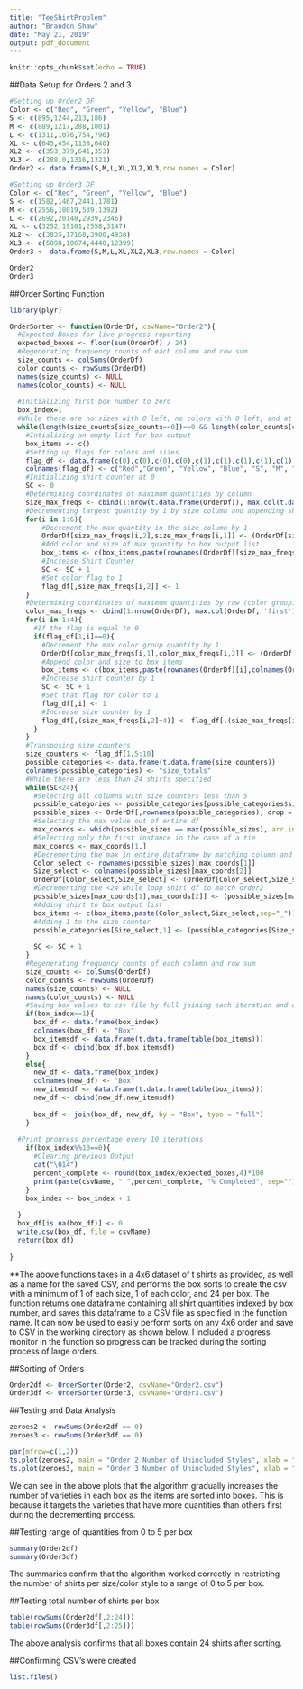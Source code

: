 ---
title: "TeeShirtProblem"
author: "Brandon Shaw"
date: "May 21, 2019"
output: pdf_document
---

```{r setup, include=FALSE}
knitr::opts_chunk$set(echo = TRUE)
```

##Data Setup for Orders 2 and 3
```{r}
#Setting up Order2 DF
Color <- c("Red", "Green", "Yellow", "Blue")
S <- c(895,1244,213,186)
M <- c(889,1217,288,1001)
L <- c(1311,1076,754,796)
XL <- c(645,454,1138,640)
XL2 <- c(353,379,641,353)
XL3 <- c(288,0,1316,1321)
Order2 <- data.frame(S,M,L,XL,XL2,XL3,row.names = Color)

#Setting up Order3 DF
Color <- c("Red", "Green", "Yellow", "Blue")
S <- c(1582,1467,2441,1781)
M <- c(2556,18019,539,1392)
L <- c(2692,20148,2939,2346)
XL <- c(3252,19101,2558,3147)
XL2 <- c(3835,17168,3900,4938)
XL3 <- c(5098,10674,4440,12399)
Order3 <- data.frame(S,M,L,XL,XL2,XL3,row.names = Color)

Order2
Order3
```

##Order Sorting Function
```{r}
library(plyr)

OrderSorter <- function(OrderDf, csvName="Order2"){
  #Expected Boxes for live progress reporting
  expected_boxes <- floor(sum(OrderDf) / 24)
  #Regenerating frequency counts of each column and row sum
  size_counts <- colSums(OrderDf)
  color_counts <- rowSums(OrderDf)
  names(size_counts) <- NULL
  names(color_counts) <- NULL
  
  #Initializing first box number to zero
  box_index=1
  #While there are no sizes with 0 left, no colors with 0 left, and at least 24 shirts left
  while(length(size_counts[size_counts==0])==0 && length(color_counts[color_counts==0])==0 && sum(size_counts)>=24){
    #Intializing an empty list for box output
    box_items <- c()
    #Setting up flags for colors and sizes
    flag_df <- data.frame(c(0),c(0),c(0),c(0),c(1),c(1),c(1),c(1),c(1),c(1))
    colnames(flag_df) <- c("Red","Green", "Yellow", "Blue", "S", "M", "L", "XL", "XL2", "XL3")
    #Initializing shirt counter at 0
    SC <- 0
    #Determining coordinates of maximum quantities by column
    size_max_freqs <- cbind(1:nrow(t.data.frame(OrderDf)), max.col(t.data.frame(OrderDf), 'first'))
    #Decrementing largest quantity by 1 by size column and appending shirt details to output box list
    for(i in 1:6){
        #Decrement the max quantity in the size column by 1
        OrderDf[size_max_freqs[i,2],size_max_freqs[i,1]] <- (OrderDf[size_max_freqs[i,2],size_max_freqs[i,1]] - 1)
        #Add color and size of max quantity to box output list
        box_items <- c(box_items,paste(rownames(OrderDf)[size_max_freqs[i,2]],colnames(OrderDf)[i],sep="_"))
        #Increase Shirt Counter
        SC <- SC + 1
        #Set color flag to 1
        flag_df[,size_max_freqs[i,2]] <- 1
    }
    #Determining coordinates of maximum quantities by row (color group)
    color_max_freqs <- cbind(1:nrow(OrderDf), max.col(OrderDf, 'first'))
    for(i in 1:4){
      #If the flag is equal to 0
      if(flag_df[1,i]==0){
        #Decrement the max color group quantity by 1
        OrderDf[color_max_freqs[i,1],color_max_freqs[i,2]] <- (OrderDf[color_max_freqs[i,1],color_max_freqs[i,2]] - 1)
        #Append color and size to box items
        box_items <- c(box_items,paste(rownames(OrderDf)[i],colnames(OrderDf)[color_max_freqs[i,2]],sep="_"))
        #Increase shirt counter by 1
        SC <- SC + 1
        #Set that flag for color to 1
        flag_df[,i] <- 1
        #Increase size counter by 1
        flag_df[,(size_max_freqs[i,2]+4)] <- flag_df[,(size_max_freqs[i,2]+4)] + 1
      }
    }
    #Transposing size counters
    size_counters <- flag_df[1,5:10]
    possible_categories <- data.frame(t.data.frame(size_counters))
    colnames(possible_categories) <- "size_totals"
    #While there are less than 24 shirts specified
    while(SC<24){
      #Selecting all columns with size counters less than 5
      possible_categories <- possible_categories[possible_categories$size_totals<=4,, drop = FALSE]
      possible_sizes <- OrderDf[,rownames(possible_categories), drop = FALSE]
      #Selecting the max value out of entire df
      max_coords <- which(possible_sizes == max(possible_sizes), arr.ind = TRUE)
      #Selecting only the first instance in the case of a tie
      max_coords <- max_coords[1,]
      #Decrementing the max in entire dataframe by matching column and rownames of filtered order df
      Color_select <- rownames(possible_sizes)[max_coords[1]]
      Size_select <- colnames(possible_sizes)[max_coords[2]]
      OrderDf[Color_select,Size_select] <- (OrderDf[Color_select,Size_select] - 1)
      #Decrementing the <24 while loop shirt df to match order2
      possible_sizes[max_coords[1],max_coords[2]] <- (possible_sizes[max_coords[1],max_coords[2]] - 1)
      #Adding shirt to box output list
      box_items <- c(box_items,paste(Color_select,Size_select,sep="_"))  
      #Adding 1 to the size counter
      possible_categories[Size_select,1] <- (possible_categories[Size_select,1] + 1)
      
      SC <- SC + 1
    }
    #Regenerating frequency counts of each column and row sum
    size_counts <- colSums(OrderDf)
    color_counts <- rowSums(OrderDf)
    names(size_counts) <- NULL
    names(color_counts) <- NULL
    #Saving box values to csv file by full joining each iteration and exporting as csv after while loop runs through
    if(box_index==1){
      box_df <- data.frame(box_index)
      colnames(box_df) <- "Box"
      box_itemsdf <- data.frame(t.data.frame(table(box_items)))
      box_df <- cbind(box_df,box_itemsdf)
    }
    else{
      new_df <- data.frame(box_index)
      colnames(new_df) <- "Box"
      new_itemsdf <- data.frame(t.data.frame(table(box_items)))
      new_df <- cbind(new_df,new_itemsdf)
      
      box_df <- join(box_df, new_df, by = "Box", type = "full")
    }
  
  #Print progress percentage every 10 iterations
    if(box_index%%10==0){
      #Clearing previous Output
      cat("\014")  
      percent_complete <- round(box_index/expected_boxes,4)*100
      print(paste(csvName, " ",percent_complete, "% Completed", sep=""))
    }
    box_index <- box_index + 1
    
  }
  box_df[is.na(box_df)] <- 0
  write.csv(box_df, file = csvName)
  return(box_df)
  
} 
```

**The above functions takes in a 4x6 dataset of t shirts as provided, as well as a name for the saved CSV, and performs the box sorts to create the csv with a minimum of 1 of each size, 1 of each color, and 24 per box. The function returns one dataframe containing all shirt quantities indexed by box number, and saves this dataframe to a CSV file as specified in the function name. It can now be used to easily perform sorts on any 4x6 order and save to CSV in the working directory as shown below. I included a progress monitor in the function so progress can be tracked during the sorting process of large orders.

##Sorting of Orders
```{r, echo=T, results='hide'}
Order2df <- OrderSorter(Order2, csvName="Order2.csv")
Order3df <- OrderSorter(Order3, csvName="Order3.csv")
```

##Testing and Data Analysis

```{r}
zeroes2 <- rowSums(Order2df == 0)
zeroes3 <- rowSums(Order3df == 0)

par(mfrow=c(1,2))
ts.plot(zeroes2, main = "Order 2 Number of Unincluded Styles", xlab = "Box", ylab = "Number of Styles Not included in Box")
ts.plot(zeroes3, main = "Order 3 Number of Unincluded Styles", xlab = "Box", ylab = "Number of Styles Not included in Box")

```

We can see in the above plots that the algorithm gradually increases the number of varieties in each box as the items are sorted into boxes. This is because it targets the varieties that have more quantities than others first during the decrementing process.

##Testing range of quantities from 0 to 5 per box
```{r}
summary(Order2df)
summary(Order3df)
```

The summaries confirm that the algorithm worked correctly in restricting the number of shirts per size/color style to a range of 0 to 5 per box. 

##Testing total number of shirts per box
```{r}
table(rowSums(Order2df[,2:24]))
table(rowSums(Order3df[,2:25]))
```

The above analysis confirms that all boxes contain 24 shirts after sorting. 


##Confirming CSV's were created
```{r}
list.files()
```


